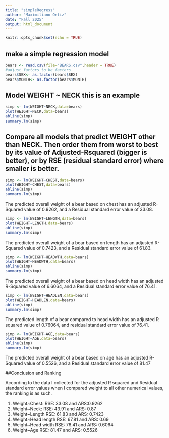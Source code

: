 ```yaml
---
title: "simpleRegress"
author: "Maximiliano Ortiz"
date: "Fall 2025"
output: html_document
---
```


```r
knitr::opts_chunk$set(echo = TRUE)
```

## make a simple regression model

```r
bears <- read.csv(file="BEARS.csv",header = TRUE)
#adjust factors to be factors
bears$SEX<- as.factor(bears$SEX)
bears$MONTH<- as.factor(bears$MONTH)
```

## Model WEIGHT ~ NECK  this is an example  

```r
simp <- lm(WEIGHT~NECK,data=bears)
plot(WEIGHT~NECK,data=bears)
abline(simp)
summary.lm(simp)
```


## Compare all models that predict WEIGHT other than NECK. Then order them from worst to best by its value of Adjusted-Rsquared (bigger is better), or by RSE (residual standard error) where smaller is better. 

```r
simp <- lm(WEIGHT~CHEST,data=bears)
plot(WEIGHT~CHEST,data=bears)
abline(simp)
summary.lm(simp)
```

The predicted overall weight of a bear based on chest has an adjusted R-Squared value of 0.9262, and a Residual standard error value of 33.08. 

```r
simp <- lm(WEIGHT~LENGTH,data=bears)
plot(WEIGHT~LENGTH,data=bears)
abline(simp)
summary.lm(simp)
```


The predicted overall weight of a bear based on length has an adjusted R-Squared value of 0.7423, and a Residual standard error value of 61.83.

```r
simp <- lm(WEIGHT~HEADWTH,data=bears)
plot(WEIGHT~HEADWTH,data=bears)
abline(simp)
summary.lm(simp)
```

The predicted overall weight of a bear based on head width has an adjusted R-Squared value of 6.6064, and a Residual standard error value of 76.41.

```r
simp <- lm(WEIGHT~HEADLEN,data=bears)
plot(WEIGHT~HEADLEN,data=bears)
abline(simp)
summary.lm(simp)
```


The predicted length of a bear compared to head width has an adjusted R squared value of 0.76064, and residual standard error value of 76.41.

```r
simp <- lm(WEIGHT~AGE,data=bears)
plot(WEIGHT~AGE,data=bears)
abline(simp)
summary.lm(simp)
```

The predicted overall weight of a bear based on age has an adjusted R-Squared value of 0.5526, and a Residual standard error value of 81.47

##Conclusion and Ranking

According to the data I collected for the adjusted R squared and Residual standard error values when I compared weight to all other numerical values, the ranking is as such. 

1. Weight~Chest: RSE: 33.08 and ARS:0.9262
2. Weight~Neck: RSE: 43.91 and ARS: 0.87
3. Weight~Length RSE: 61.83 and ARS: 0.7423
4. Weight~Head length RSE: 67.81 and ARS: 0.69
5. Weight~Head width RSE: 76.41 and ARS: 0.6064
6. Weight~Age RSE: 81.47 and ARS: 0.5526


